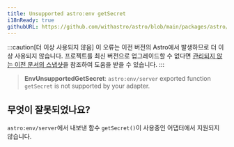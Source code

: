```yaml
---
title: Unsupported astro:env getSecret
i18nReady: true
githubURL: https://github.com/withastro/astro/blob/main/packages/astro/src/core/errors/errors-data.ts
---
```



:::caution[더 이상 사용되지 않음]
이 오류는 이전 버전의 Astro에서 발생하므로 더 이상 사용되지 않습니다. 프로젝트를 최신 버전으로 업그레이드할 수 없다면 [관리되지 않는 이전 문서의 스냅샷](/ko/upgrade-astro/#이전-문서-관리되지-않음)을 참조하여 도움을 받을 수 있습니다.
:::


> **EnvUnsupportedGetSecret**: `astro:env/server` exported function `getSecret` is not supported by your adapter.

## 무엇이 잘못되었나요?
`astro:env/server`에서 내보낸 함수 `getSecret()`이 사용중인 어댑터에서 지원되지 않습니다.



